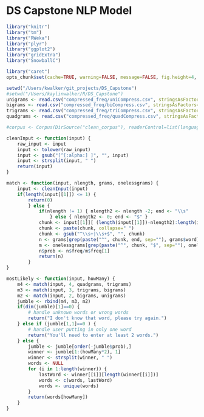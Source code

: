 DS Capstone NLP Model
====================


```r
library("knitr")
library("tm")
library("RWeka")
library("plyr")
library("ggplot2")
library("gridExtra")
library("SnowballC")

library("caret")
opts_chunk$set(cache=TRUE, warning=FALSE, message=FALSE, fig.height=4, fig.width=4, echo=FALSE)
```

```r
setwd("/Users/kwalker/git_projects/DS_Capstone")
#setwd("/Users/kaylinwalker/R/DS_Capstone")
unigrams <- read.csv("compressed_freq/uniCompress.csv", stringsAsFactors=FALSE)
bigrams <- read.csv("compressed_freq/biCompress.csv", stringsAsFactors=FALSE)
trigrams <- read.csv("compressed_freq/triCompress.csv", stringsAsFactors=FALSE)
quadgrams <- read.csv("compressed_freq/quadCompress.csv", stringsAsFactors=FALSE)

#corpus <- Corpus(DirSource("clean_corpus"), readerControl=list(language="en"))

```

```r
cleanInput <- function(input) {
    raw_input <- input
    input <- tolower(raw_input)
    input <- gsub("[^[:alpha:] ]", "", input)
    input <- strsplit(input, " ")
    return(input)
}

match <- function(input, nlength, grams, onelessgrams) {
    input <- cleanInput(input)
    if(length(input[[1]]) <= 1) { 
        return(0)
        } else { 
            if(nlength != 1) { nlength2 <- nlength -2; end <- "\\s" 
                } else { nlength2 <- 0; end <- "$" }
            chunk <- input[[1]][ (length(input[[1]])-nlength2):length(input[[1]]) ] 
            chunk <- paste(chunk, collapse=" ")
            chunk <- gsub("^\\s+|\\s+$", "", chunk)
            n <- grams[grep(paste("^", chunk, end, sep=""), grams$word), ]
            m <- onelessgrams[grep(paste("^", chunk, "$", sep=""), onelessgrams$word), ]
            n$prob <- n$freq/m$freq[1]
            return(n)
        }
}

mostLikely <- function(input, howMany) {
    m4 <- match(input, 4, quadgrams, trigrams)
    m3 <- match(input, 3, trigrams, bigrams)
    m2 <- match(input, 2, bigrams, unigrams)
    jumble <- rbind(m4, m3, m2)
    if(dim(jumble)[1]==0) {
        # handle unknown words or wrong words
        return("I don't know that word, please try again.")
    } else if (jumble[1,1]==0 ) {
        # handle user putting in only one word
        return("You'll need to enter at least 2 words.")
    } else { 
        jumble <- jumble[order(-jumble$prob),]
        winner <- jumble[1:(howMany*2), 1]
        winner <- strsplit(winner, " ")
        words <- NULL
        for (i in 1:length(winner)) {
            lastWord <- winner[[i]][length(winner[[i]])]
            words <- c(words, lastWord)
            words <- unique(words)
        }
        return(words[howMany])
    }
}



```